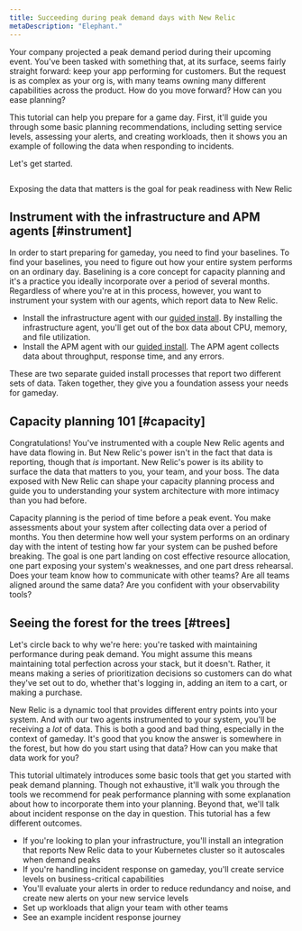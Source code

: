 ```yaml
---
title: Succeeding during peak demand days with New Relic 
metaDescription: "Elephant."
---
```



Your company projected a peak demand period during their upcoming event. You've been tasked with something that, at its surface, seems fairly straight forward: keep your app performing for customers. But the request is as complex as your org is, with many teams owning many different capabilities across the product. How do you move forward? How can you ease planning?

This tutorial can help you prepare for a game day. First, it'll guide you through some basic planning recommendations, including setting service levels, assessing your alerts, and creating workloads, then it shows you an example of following the data when responding to incidents.

Let's get started. 

<img
    title="Peak readiness dashboard"
    alt=""
    src={peakReadinessDashboardPeakReadinessDashboard}
/>

<figcaption>
    Exposing the data that matters is the goal for peak readiness with New Relic
</figcaption>

## Instrument with the infrastructure and APM agents [#instrument]

In order to start preparing for gameday, you need to find your baselines. To find your baselines, you need to figure out how your entire system performs on an ordinary day. Baselining is a core concept for capacity planning and it's a practice you ideally incorporate over a period of several months. Regardless of where you're at in this process, however, you want to instrument your system with our agents, which report data to New Relic.  

* Install the infrastructure agent with our [guided install](https://one.newrelic.com/nr1-core?state=3a7ae2fd-163d-77a7-9372-b4764acf286e). By installing the infrastructure agent, you'll get out of the box data about CPU, memory, and file utilization.
* Install the APM agent with our [guided install](https://one.newrelic.com/nr1-core?state=b3815b2d-8711-4418-335b-a9cac0468fe3). The APM agent collects data about throughput, response time, and any errors.

These are two separate guided install processes that report two different sets of data. Taken together, they give you a foundation assess your needs for gameday.

## Capacity planning 101 [#capacity]

Congratulations! You've instrumented with a couple New Relic agents and have data flowing in. But New Relic's power isn't in the fact that data is reporting, though that *is* important. New Relic's power is its ability to surface the data that matters to you, your team, and your boss. The data exposed with New Relic can shape your capacity planning process and guide you to understanding your system architecture with more intimacy than you had before. 

Capacity planning is the period of time before a peak event. You make assessments about your system after collecting data over a period of months. You then determine how well your system performs on an ordinary day with the intent of testing how far your system can be pushed before breaking. The goal is one part landing on cost effective resource allocation, one part exposing your system's weaknesses, and one part dress rehearsal. Does your team know how to communicate with other teams? Are all teams aligned around the same data? Are you confident with your observability tools?

## Seeing the forest for the trees [#trees]

Let's circle back to why we're here: you're tasked with maintaining performance during peak demand. You might assume this means maintaining total perfection across your stack, but it doesn't. Rather, it means making a series of prioritization decisions so customers can do what they've set out to do, whether that's logging in, adding an item to a cart, or making a purchase. 

New Relic is a dynamic tool that provides different entry points into your system. And with our two agents instrumented to your system, you'll be receiving a *lot* of data. This is both a good and bad thing, especially in the context of gameday. It's good that you know the answer is somewhere in the forest, but how do you start using that data? How can you make that data work for you?

This tutorial ultimately introduces some basic tools that get you started with peak demand planning. Though not exhaustive, it'll walk you through the tools we recommend for peak performance planning with some explanation about how to incorporate them into your planning. Beyond that, we'll talk about incident response on the day in question. This tutorial has a few different outcomes.

* If you're looking to plan your infrastructure, you'll install an integration that reports New Relic data to your Kubernetes cluster so it autoscales when demand peaks
* If you're handling incident response on gameday, you'll create service levels on business-critical capabilities
* You'll evaluate your alerts in order to reduce redundancy and noise, and create new alerts on your new service levels
* Set up workloads that align your team with other teams
* See an example incident response journey 
